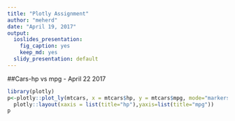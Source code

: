 ```yaml
---
title: "Plotly Assignment"
author: "meherd"
date: "April 19, 2017"
output:
  ioslides_presentation:
    fig_caption: yes
    keep_md: yes
  slidy_presentation: default
---
```


##Cars-hp vs mpg - April 22 2017
```r
library(plotly)
p<-plotly::plot_ly(mtcars, x = mtcars$hp, y = mtcars$mpg, mode="markers", size = mtcars$wt,color =mtcars$disp)%>%
  plotly::layout(xaxis = list(title="hp"),yaxis=list(title="mpg"))
p
```



